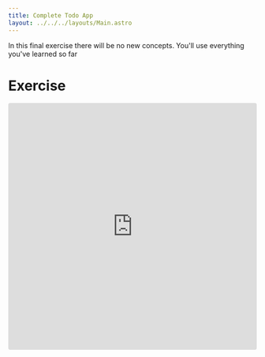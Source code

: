 ```yaml
---
title: Complete Todo App
layout: ../../../layouts/Main.astro
---
```


In this final exercise there will be no new concepts. You'll use everything you've learned so far

# Exercise

<iframe src="https://codesandbox.io/embed/59ntsh?view=editor+%2B+preview&module=%2Fsrc%2FApp.js&previewwindow=tests"
  style="width:100%; height: 500px; border:0; border-radius: 4px; overflow:hidden;"
  title="Exercise 9 - Todo App"
  allow="accelerometer; ambient-light-sensor; camera; encrypted-media; geolocation; gyroscope; hid; microphone; midi; payment; usb; vr; xr-spatial-tracking"
  sandbox="allow-forms allow-modals allow-popups allow-presentation allow-same-origin allow-scripts"
></iframe>
